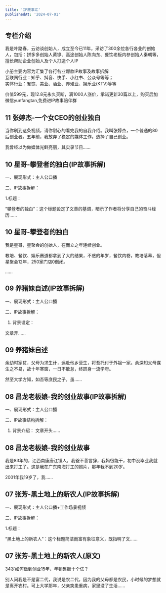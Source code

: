 ```yaml
---
title: 'IP故事汇'
publishedAt: '2024-07-01'
---
```


## 专栏介绍

我是叶路春，云访谈创始人，成立至今已11年，采访了300余位各行各业的创始人，包括：拼多多创始人黄铮、高途创始人陈向东、餐饮老板内参创始人秦朝等，擅长帮助企业创始人及个人打造个人IP  
  
小册主要内容为汇集了各行各业爆款IP故事及故事拆解  
互联网行业：知乎、抖音、快手、小红书、公众号等等；  
实体行业：餐饮、美业、酒业、养殖业、娱乐业(KTV)等等  
  
价值599元，现12.8元永久买断，满1000人涨价，承诺更新30篇以上，购买后加微信yunfangtan,免费进IP故事陪伴群

## 11 张婷杰-一个女CEO的创业独白
当你刷到这条视频，请你耐心的看完我的自我介绍。我叫张婷杰，一个普通的80后创业者。五年前，我放弃了稳定的媒体工作，选择了自己创业。

我曾经以为做媒体光鲜亮丽，其实录节目......

## 10 星哥-攀登者的独白(IP故事拆解)
一、展现形式：主人公口播

二、IP故事拆解：

1.标题：

“攀登者的独白”：这个标题设定了文章的基调，暗示了作者将分享自己的奋斗经历......

## 10 星哥-攀登者的独白
我是星哥，星聚会的创始人，在而立之年连续创业。

教培、餐饮、娱乐赛道都拿到了大的结果，不惑的年岁，餐饮内卷，教培落幕，但星聚会12年，250家门店0倒闭。

......

## 09 养猪妹自述(IP故事拆解)
一、展现形式：主人公口播

二、IP故事拆解：

1. 背景设定：

文章开......

## 09 养猪妹自述
余幼时家贫，父母为求生计，远赴他乡营生，将吾托付于外祖一家。余深知父母谋生之不易，故十年寒窗，一日不敢怠，终跻身一流学府。

然至大学方知，如吾等庶民之子，虽......

## 08 昌龙老板娘-我的创业故事(IP故事拆解)
一、展现形式：主人公口播

二、IP故事结构拆解：

1. 背景介绍：
文章开头......

## 08 昌龙老板娘-我的创业故事
我是83年的，江西南康唐江镇人，我爸不善言辞，我妈很能干，初中没毕业我就出来打工了。这是我在广东南海打工的照片，那年我不到20岁。

2001年我19岁了，我......

## 07 张芳-黑土地上的新农人(IP故事拆解)
一、展现形式：主人公口播+工作场景视频

二、IP故事拆解：

1.标题：

“黑土地上的新农人”：这个标题简洁而富有象征意义，既指明了文......

## 07 张芳-黑土地上的新农人(原文)
34岁如何做到创业15年，年销售额十个亿？

别人问我是不是富二代，我说是农二代，因为我的父母都是农民，小时候的梦想就是离开农村。可上大学那年，父亲突患重病，家里没了生活......
